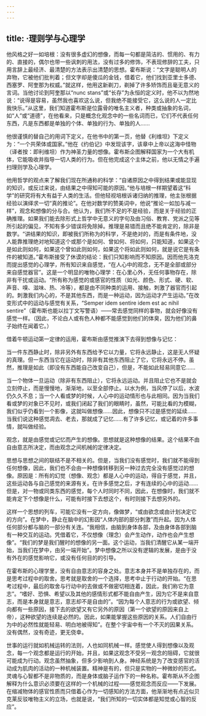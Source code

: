 ```yaml
---
---
---
```

title: ·理则学与心理学
---




他风格之好一如培根：没有很多虚幻的想像，而每一句都是简洁的、惯用的、有力的、直接的，偶尔也带一些讽刺的用法，没有过多的修饰，不表现修辞的工夫，只用言辞上最经济、最清楚的方法表示出清楚的思想。霍布斯说：“文字是聪明人的弃物，它被他们批判着；但文字却是傻瓜的金钱，借着它，他们找到亚里士多德、西塞罗、阿奎那为权威。”就这样，他用这新剃刀，剃掉了许多矫饰而且毫无意义的言词。当他讨论到阿奎那以“nunc stans”或“长存”为永恒的定义时，他不以为然地说：“说得是容易，虽然我也喜欢这么说，但我绝不能接受它，这么说的人一定比我快乐。”从这里，我们知道霍布斯是位露骨的唯名主义者，种类或抽象的名词，如“人”或“道德”，在他看来，只是概念化观念中的一些名词而已，它们不代表任何东西，凡是东西都是单独的个体、单独的行为、单独的人……

他很谨慎的替自己的用词下定义，在他书中的第一页，他替《利维坦》下定义为：“一个共荣体或国家。”他在《约伯记》中发现该字，该章中上帝以这海中怪物（译者按：即利维坦）作为神圣力量的想像。霍布斯企图解释国家为一个大有机体，它能吸收并指导一切人类的行为。但在他完成这个主体之前，他以无情之手遍扫理则学及心理学。

他用哲学的观点来了解我们现在所通称的科学：“自诸原因之中得到结果或能显现的知识，或反过来说，由结果之中得知可能的原因。”他与培根一样期望着这“科学”的研究将有大有益于人类的生活。但他轻视培根诉诸归纳的推理，他主张根据经验以演绎求一切“真的推论”。在他对数学的赞美词中，他说“推论一如加与减一样”，观念和想像的分与合。他认为，我们所不足的不是经验，而是关于经验的正确推理。如果我们能去除形式上哲学中无意义的字句及由习俗、教育、党派之见等所引起的偏见，不知有多少错误将免除掉。推理是易错而且绝不能肯定的，除非是数学。“讲结果的知识，即被我们所称为的科学，不是绝对的，而是有条件地，没人能靠推理绝对地知道这个或那个是如何、曾如何、将如何，只能知道，如果这个是如此则如何，如果这个曾如此则如何，如果这个将如此则如何，就是说它是有条件的被知道。”霍布斯接受了休谟的结论：我们只知影响而不知原因。因而他先洛克而提出感觉的心理学，所有知识来自感觉，“在人心中的观念，无不是全部或部分来自感觉器官”。这是一个明显的唯物心理学：在心里心外，无任何事物存在，除非有干扰或运动。“所有称为感觉的或感官的性质（如光、颜色、形式、硬、软、声音、嗅、滋味、热、冷等），都是由不同种类的运用、接触，刺激了器官而引起的。刺激我们内心的，不是其他东西，而是一种运动，因为运动才产生运动。”在改变形式中的运动与感觉有关系，“Semper idem sentire idem est ac nihil sentire”（霍布斯也能以拉丁文写警语）——常去感觉同样的事物，就会好像没有感觉一样。（因此，不论白人或有色人种都不能感觉到他们的体臭，因为他们的鼻子始终在闻着它。）

借着牛顿运动第一定律的运用，霍布斯由感觉推演下去得到想像与记忆：

当一件东西静止时，除非另外有东西给予它以力量，它将永远静止，这是无人怀疑的真理。但一东西当它在运动时，除非有其他东西阻止了它，它将永远不停。虽然，推理是如此（即没有东西能自己改变自己），但是，不能如此轻易同意它……

当一个物体一旦运动（除非有东西阻止），它将永远运动。并且阻止它也不是就会立刻停止，而是慢慢地，渐渐地，以至全部停止。以水为例，当风停了以后，水波仍久久不息；当一个人看或梦的时候，人心中的运动情形也与此相同。因为当我们看或梦的对象已不见时，或我们闭起了我们的眼睛时，虽然，可能比看的为模糊，我们似乎仍看到一个影像，这就叫做想像……因此，想像只不过是感觉的延续……当我们说这种感觉凋去、老去，那就成了记忆……有了许多记忆，或记着的许多事情，就叫做经验。



观念，就是由感觉或记忆而产生的想像。思想就是这种想像的结果。这个结果不由自由意志所决定，而由观念之间机械的定律决定。

思想与思想之间的联结不是不相关的。但是，当我们没有感觉时，我们就不能得到任何想像，因此，我们也不会由一种想像转移到另一种过去完全没有感觉过的想像。原因是：所有的幻觉（想像、观念）都是人心中的运动，得自于感觉，并且，这些运动各与自己感觉的来源有关。在许多感觉之后，才有连续的心中的运动……但是，对一物或同类东西的感觉，每个人时同时不同，因此，在想像时，我们就不能肯定下个想像是什么，可能有时接下去想这个，有时则接下去想另外的。



这样一个思想的列车，可能它没有一定方向，像做梦，“或由欲念或由计划决定它的方向”。在梦中，静止在脑中的幻影因“人体内部的部分刺激”而升起。因为人体任何部分都与脑的一部分有关连。“我相信，由脑到身体各部，及由身体各部到脑有一种交互的运动。凭借着它，不仅想像（理念）会产生动作，动作也会产生想像”。“我们的梦是我们醒时的想像的另一面。这个运动，当我们清醒它从某一端开始，当我们在梦中，由另一端开始”。梦中想像之所以没有逻辑的发展，是由于没有外在的感觉影响它，或没有任何目的的引导。

在霍布斯的心理学里，没有自由意志的容身之处。意志本身并不是单独存在的，而是思考过程中的取舍。思考就是取舍的一个选择，思考中止于行动的开始。“在思考过程中，最后的取舍与行动中的去做或不做密切相连着，因此，我们称它为意志”。“嗜好、恐惧、希望以及其他的感情形式都不能自由产生，因为它不是来自意志，而是本身就是意志，意志却不是自由的”。“因为每个人意志的行为或欲望、倾向都有一些原因，接下去的欲望又有它另外的原因（第一个欲望的原因来自上帝），这种欲望的连续是必然的。因此，如果能掌握这些原因的关系。人们自由行为中的必然性就能轻易、明白地被得知”。在整个宇宙中有一个不灭的因果关系。没有偶然，没有奇迹，更无侥幸。

世事的运行就如机械运转的法则，人也如同机械一样。感觉使人得到想像以及观念，每一个观念都是运行的开始，并且，如果这观念不受另一观念的阻碍，它就很可能成为行动。观念虽然抽象，但多少影响到人身。神经系统是为了改变感官的活动成为肌肉的活动的一种机械装置。精神是有的，但只是实物的一种微妙的形式。灵魂与心智都不是非物质的，而是身体或脑子运作下的一种名称。霍布斯从不企图解释为什么意识必须要在这样的一个机械的过程——感觉观念而反应——下发展。在缩减物体的感官性质而只借着心作为一切感知的方法方面，他渐渐地有点近似贝克莱反驳唯物主义的立场，也就是说，“我们所知的一切实体都是知觉或心智的反应”。